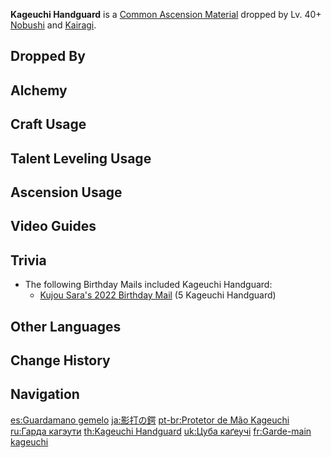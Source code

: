 {{Item Infobox
|id           = 112045
|image        = Item Kageuchi Handguard.png
|type         = Common Ascension Materials
|group        = Nobushi Handguards
|group2       = General Enemy Drops
|invCategory  = Character Development Items
|rarity       = 2
|description  = A handguard mounded upon a sword of some distinction.<br />Inazuma has a long tradition of sword-making. When making swords, smiths will often make several different weapons at once, before choosing from among them the "shinuchi," or the best weapon, while the others are known as "kageuchi."
|source1      = Dropped by Lv. 40+ [[Nobushi]]
|source2      = Dropped by Lv. 40+ [[Kairagi]]
|source3      = [[Crafting]]
}}
'''Kageuchi Handguard'''{{Lang|ja=影打の鍔|ja_rm=Kageuchi no Tsuba}} is a [[Common Ascension Material]] dropped by Lv. 40+ [[Nobushi]] and [[Kairagi]].

==Dropped By==
{{Dropped By|level=40}}

==Alchemy==
{{Recipe
|type = Crafting
|Old Handguard = 3
|Mora = 25
|sort = Old Handguard,Mora
}}

==Craft Usage==
{{Craft Usage}}

==Talent Leveling Usage==
{{Talent Leveling Usage}}

==Ascension Usage==
{{Ascension Usage}}

==Video Guides==
{{EVT
|video1   = https://youtu.be/Je7i-dnIyjo
|caption1 = Farm Guide
}}

==Trivia==
* The following Birthday Mails included Kageuchi Handguard:
** [[Birthday/Kujou Sara#My Wish...|Kujou Sara's 2022 Birthday Mail]] (5 Kageuchi Handguard)

==Other Languages==
{{Other Languages
|en      = Kageuchi Handguard
|zhs     = 影打刀镡
|zhs_rm  = Yǐngdǎ Dāoxín
|zht     = 影打刀鐔
|zht_rm  = Yǐngdǎ Dāoxín
|zh_tl   = Kageuchi Handguard
|ja      = 影打の鍔
|ja_rm   = Kageuchi no Tsuba
|ja_tl   = Shadow Strike Handguard
|ko      = 카게우치 코등이
|ko_rm   = Kageuchi Kodeung'i
|ko_tl   = Kageuchi Sword-guard
|es      = Guardamano gemelo
|es_tl   = 
|fr      = Garde-main kageuchi
|fr_tl   = Kageuchi Handguard
|ru      = Гарда кагэути
|ru_tl   = Kageuchi Handguard
|th      = Kageuchi Handguard
|vi      = Kiếm Cách Bản Sao
|vi_tl   = 
|de      = Kageuchi-Handschutz
|de_tl   = Kageuchi Handguard
|id      = Kageuchi Handguard
|pt      = Protetor de Mão Kageuchi
|pt_tl   = 
}}

==Change History==
{{Change History|2.0}}

==Navigation==
{{Development Item Navbox|type=Common Ascension Materials}}

[[es:Guardamano gemelo]]
[[ja:影打の鍔]]
[[pt-br:Protetor de Mão Kageuchi]]
[[ru:Гарда кагэути]]
[[th:Kageuchi Handguard]]
[[uk:Цуба каґеучі]]
[[fr:Garde-main kageuchi]]
